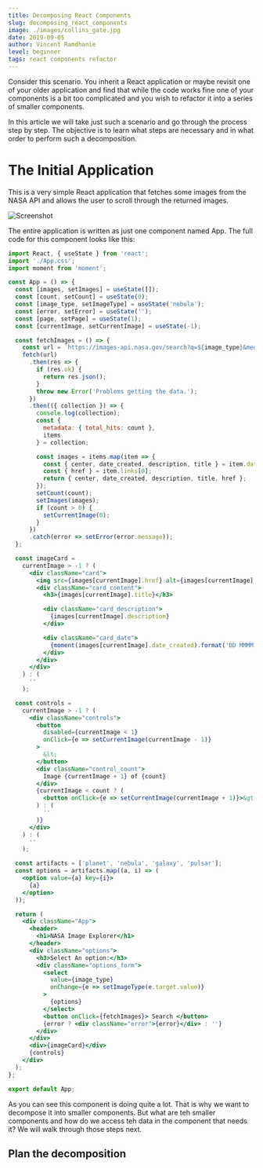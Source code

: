 ```yaml
---
title: Decomposing React Components
slug: decomposing_react_components
image: ./images/collins_gate.jpg
date: 2019-09-05
author: Vincent Ramdhanie
level: beginner
tags: react components refactor
---
```



Consider this scenario. You inherit a React application or maybe revisit one of your older application and find that while the code works fine one of your components is a bit too complicated and you wish to refactor it into a series of smaller components.

In this article we will take just such a scenario and go through the process step by step. The objective is to learn what steps are necessary and in what order to perform such a decomposition.

# The Initial Application

This is a very simple React application that fetches some images from the NASA API and allows the user to scroll through the returned images.

![Screenshot](./images/decomposing_react_001.jpg)

The entire application is written as just one component named App. The full code for this component looks like this:


```jsx
import React, { useState } from 'react';
import './App.css';
import moment from 'moment';

const App = () => {
  const [images, setImages] = useState([]);
  const [count, setCount] = useState(0);
  const [image_type, setImageType] = useState('nebula');
  const [error, setError] = useState('');
  const [page, setPage] = useState(1);
  const [currentImage, setCurrentImage] = useState(-1);

  const fetchImages = () => {
    const url = `https://images-api.nasa.gov/search?q=${image_type}&media_type=image&page=${page}`;
    fetch(url)
      .then(res => {
        if (res.ok) {
          return res.json();
        }
        throw new Error('Problems getting the data.');
      })
      .then(({ collection }) => {
        console.log(collection);
        const {
          metadata: { total_hits: count },
          items
        } = collection;

        const images = items.map(item => {
          const { center, date_created, description, title } = item.data[0];
          const { href } = item.links[0];
          return { center, date_created, description, title, href };
        });
        setCount(count);
        setImages(images);
        if (count > 0) {
          setCurrentImage(0);
        }
      })
      .catch(error => setError(error.message));
  };

  const imageCard =
    currentImage > -1 ? (
      <div className="card">
        <img src={images[currentImage].href} alt={images[currentImage].title} />
        <div className="card_content">
          <h3>{images[currentImage].title}</h3>

          <div className="card_description">
            {images[currentImage].description}
          </div>

          <div className="card_date">
            {moment(images[currentImage].date_created).format('DD MMMM YYYY')}
          </div>
        </div>
      </div>
    ) : (
      ''
    );

  const controls =
    currentImage > -1 ? (
      <div className="controls">
        <button
          disabled={currentImage < 1}
          onClick={e => setCurrentImage(currentImage - 1)}
        >
          &lt;
        </button>
        <div className="control_count">
          Image {currentImage + 1} of {count}
        </div>
        {currentImage < count ? (
          <button onClick={e => setCurrentImage(currentImage + 1)}>&gt;</button>
        ) : (
          ''
        )}
      </div>
    ) : (
      ''
    );

  const artifacts = ['planet', 'nebula', 'galaxy', 'pulsar'];
  const options = artifacts.map((a, i) => (
    <option value={a} key={i}>
      {a}
    </option>
  ));

  return (
    <div className="App">
      <header>
        <h1>NASA Image Explorer</h1>
      </header>
      <div className="options">
        <h3>Select An option:</h3>
        <div className="options_form">
          <select
            value={image_type}
            onChange={e => setImageType(e.target.value)}
          >
            {options}
          </select>
          <button onClick={fetchImages}> Search </button>
          {error ? <div className="error">{error}</div> : ''}
        </div>
      </div>
      <div>{imageCard}</div>
      {controls}
    </div>
  );
};

export default App;

```

As you can see this component is doing quite a lot. That is why we want to decompose it into smaller components. But what are teh smaller components and how do we access teh data in the component that needs it? We will walk through those steps next.

## Plan the decomposition


